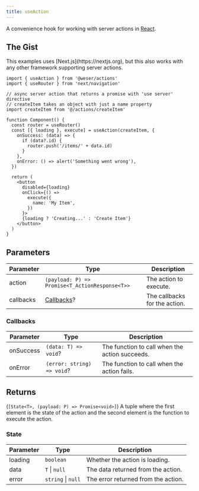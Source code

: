 ```yaml
---
title: useAction
---
```


A convenience hook for working with server actions in [React](https://react.dev).

## The Gist

<Callout title="Note">
  This examples uses [Next.js](https://nextjs.org), but this also works with any
  other framework supporting server actions.
</Callout>

```tsx
import { useAction } from '@weser/actions'
import { useRouter } from 'next/navigation'

// async server action that returns a promise with 'use server' directive
// createItem takes an object with just a name property
import createItem from '@/actions/createItem'

function Component() {
  const router = useRouter()
  const [{ loading }, execute] = useAction(createItem, {
    onSuccess: (data) => {
      if (data?.id) {
        router.push('/items/' + data.id)
      }
    },
    onError: () => alert('Something went wrong'),
  })

  return (
    <button
      disabled={loading}
      onClick={() =>
        execute({
          name: 'My Item',
        })
      }>
      {loading ? 'Creating...' : 'Create Item'}
    </button>
  )
}
```

## Parameters

| Parameter | Type                                           | Description                   |
| --------- | ---------------------------------------------- | ----------------------------- |
| action    | `(payload: P) => Promise<T_ActionResponse<T>>` | The action to execute.        |
| callbacks | [Callbacks](#callbacks)?                       | The callbacks for the action. |

### Callbacks

| Parameter | Type                       | Description                                    |
| --------- | -------------------------- | ---------------------------------------------- |
| onSuccess | `(data: T) => void`?       | The function to call when the action succeeds. |
| onError   | `(error: string) => void`? | The function to call when the action fails.    |

## Returns

(`[State<T>, (payload: P) => Promise<void>]`) A tuple where the first element is the state of the action and the second element is the function to execute the action.

### State

| Parameter | Type               | Description                         |
| --------- | ------------------ | ----------------------------------- |
| loading   | `boolean`          | Whether the action is loading.      |
| data      | `T` \| `null`      | The data returned from the action.  |
| error     | `string` \| `null` | The error returned from the action. |
